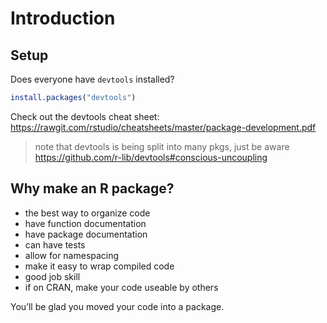 # Introduction {#intro}

## Setup

Does everyone have `devtools` installed?

```r
install.packages("devtools")
```

Check out the devtools cheat sheet: <https://rawgit.com/rstudio/cheatsheets/master/package-development.pdf>

> note that devtools is being split into many pkgs, just be aware <https://github.com/r-lib/devtools#conscious-uncoupling>

## Why make an R package? {#package}

- the best way to organize code
- have function documentation
- have package documentation
- can have tests
- allow for namespacing
- make it easy to wrap compiled code
- good job skill
- if on CRAN, make your code useable by others

You'll be glad you moved your code into a package.

